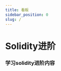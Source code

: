 ```yaml
---
title: 看板
sidebar_position: 0
slug: /
---
```


# Solidity进阶
### 学习solidity进阶内容

<PageMetadata
  title="Solidity进阶"
  description="学习solidity进阶内容！"
  image="https://gateway.pinata.cloud/ipfs/QmYDJ1c9WuqCsEPZDGo8huyCPPkYjd1WoqDvBhSbNsgtJ2/102.png"
/>
